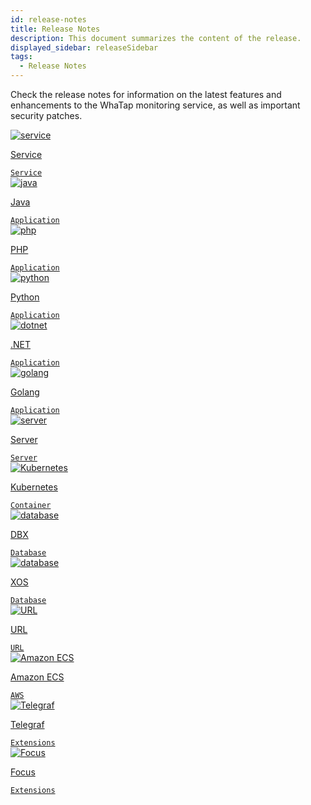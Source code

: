 ```yaml
---
id: release-notes
title: Release Notes
description: This document summarizes the content of the release.
displayed_sidebar: releaseSidebar
tags:
  - Release Notes
---
```


Check the release notes for information on the latest features and enhancements to the WhaTap monitoring service, as well as important security patches. 

<div class='flex-container-s'>

<a href='../release-notes/service/service-1.102.x'>
<div class='apm-agent new'>
<div class='logo'>
<img src='/img/ico-index-service.svg' alt='service'/>
</div>
<div class='int'>
<p>Service</p>
<code>Service</code>
</div>
</div>
</a>

<a href='../release-notes/java/java-2.2.5'>
<div class='apm-agent new'>
<div class='logo'>
<img src='/img/index-icon/product-java-l.svg' alt='java'/>
</div>
<div class='int'>
<p>Java</p>
<code>Application</code>
</div>
</div>
</a>

<a href='../release-notes/php/php-2.6.1'>
<div class='apm-agent'>
<div class='logo'>
<img src='/img/index-icon/product-php-l.svg' alt='php'/>
</div>
<div class='int'>
<p>PHP</p>
<code>Application</code>
</div>
</div>
</a>

<a href='../release-notes/python/python-1.3.6'>
<div class='apm-agent'>
<div class='logo'>
<img src='/img/index-icon/product-python-l.svg' alt='python'/>
</div>
<div class='int'>
<p>Python</p>
<code>Application</code>
</div>
</div>
</a>

<a href='../release-notes/dotnet/dotnet-2.0.9'>
<div class='apm-agent new'>
<div class='logo'>
<img src='/img/index-icon/product-dotnet-l.svg' alt='dotnet'/>
</div>
<div class='int'>
<p>.NET</p>
<code>Application</code>
</div>
</div>
</a>

<a href='../release-notes/golang/golang-0.1.14'>
<div class='apm-agent'>
<div class='logo'>
<img src='/img/index-icon/product-go-l.svg' alt='golang'/>
</div>
<div class='int'>
<p>Golang</p>
<code>Application</code>
</div>
</div>
</a>

<a href='../release-notes/server/server-2.3.7'>
<div class='apm-agent new'>
<div class='logo'>
<img src='/img/index-icon/product-server-l.svg' alt='server'/>
</div>
<div class='int'>
<p>Server</p>
<code>Server</code>
</div>
</div>
</a>

<a href='../release-notes/k8s/k8s-1.2.9'>
<div class='apm-agent new'>
<div class='logo'>
<img src='/img/index-icon/product-kubernetes-l.svg' alt='Kubernetes'/>
</div>
<div class='int'>
<p>Kubernetes</p>
<code>Container</code>
</div>
</div>
</a>

<a href='../release-notes/db/dbx-1.6.7'>
<div class='apm-agent'>
<div class='logo'>
<img src='/img/ico-index-db.png' alt='database'/>
</div>
<div class='int'>
<p>DBX</p>
<code>Database</code>
</div>
</div>
</a>

<a href='../release-notes/db/xos-1.1.3'>
<div class='apm-agent'>
<div class='logo'>
<img src='/img/ico-index-db.png' alt='database'/>
</div>
<div class='int'>
<p>XOS</p>
<code>Database</code>
</div>
</div>
</a>

<a href='../release-notes/url/url-release-notes'>
<div class='apm-agent'>
<div class='logo'>
<img src='/img/index-icon/product-url-l.svg' alt='URL'/>
</div>
<div class='int'>
<p>URL</p>
<code>URL</code>
</div>
</div>
</a>

<a href='../release-notes/amazon-ecs/amazon-ecs-release-notes'>
<div class='apm-agent'>
<div class='logo'>
<img src='/img/index-icon/product-aws-ecs-l.svg' alt='Amazon ECS'/>
</div>
<div class='int'>
<p>Amazon ECS</p>
<code>AWS</code>
</div>
</div>
</a>

<a href='../release-notes/telegraf/telegraf-release-notes'>
<div class='apm-agent'>
<div class='logo'>
<img src='/img/ico-index-telegraf.svg' alt='Telegraf'/>
</div>
<div class='int'>
<p>Telegraf</p>
<code>Extensions</code>
</div>
</div>
</a>

<a href='../release-notes/focus/focus-release-notes'>
<div class='apm-agent'>
<div class='logo'>
<img src='/img/ico-index-focus.svg' alt='Focus'/>
</div>
<div class='int'>
<p>Focus</p>
<code>Extensions</code>
</div>
</div>
</a>

</div>
